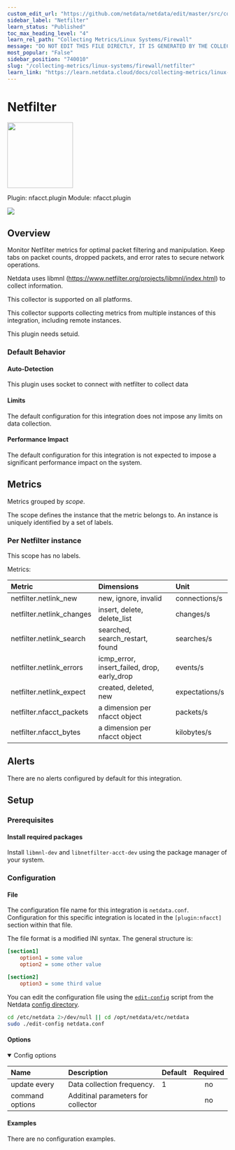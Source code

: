 ```yaml
---
custom_edit_url: "https://github.com/netdata/netdata/edit/master/src/collectors/nfacct.plugin/metadata.yaml"
sidebar_label: "Netfilter"
learn_status: "Published"
toc_max_heading_level: "4"
learn_rel_path: "Collecting Metrics/Linux Systems/Firewall"
message: "DO NOT EDIT THIS FILE DIRECTLY, IT IS GENERATED BY THE COLLECTOR'S metadata.yaml FILE"
most_popular: "False"
sidebar_position: "740010"
slug: "/collecting-metrics/linux-systems/firewall/netfilter"
learn_link: "https://learn.netdata.cloud/docs/collecting-metrics/linux-systems/firewall/netfilter"
---
```



# Netfilter


<img src="https://netdata.cloud/img/netfilter.png" width="150"/>


Plugin: nfacct.plugin
Module: nfacct.plugin

<img src="https://img.shields.io/badge/maintained%20by-Netdata-%2300ab44" />

## Overview

Monitor Netfilter metrics for optimal packet filtering and manipulation. Keep tabs on packet counts, dropped packets, and error rates to secure network operations.

Netdata uses libmnl (https://www.netfilter.org/projects/libmnl/index.html) to collect information.

This collector is supported on all platforms.

This collector supports collecting metrics from multiple instances of this integration, including remote instances.

This plugin needs setuid.

### Default Behavior

#### Auto-Detection

This plugin uses socket to connect with netfilter to collect data

#### Limits

The default configuration for this integration does not impose any limits on data collection.

#### Performance Impact

The default configuration for this integration is not expected to impose a significant performance impact on the system.


## Metrics

Metrics grouped by *scope*.

The scope defines the instance that the metric belongs to. An instance is uniquely identified by a set of labels.



### Per Netfilter instance



This scope has no labels.

Metrics:

| Metric | Dimensions | Unit |
|:------|:----------|:----|
| netfilter.netlink_new | new, ignore, invalid | connections/s |
| netfilter.netlink_changes | insert, delete, delete_list | changes/s |
| netfilter.netlink_search | searched, search_restart, found | searches/s |
| netfilter.netlink_errors | icmp_error, insert_failed, drop, early_drop | events/s |
| netfilter.netlink_expect | created, deleted, new | expectations/s |
| netfilter.nfacct_packets | a dimension per nfacct object | packets/s |
| netfilter.nfacct_bytes | a dimension per nfacct object | kilobytes/s |



## Alerts

There are no alerts configured by default for this integration.


## Setup

### Prerequisites

#### Install required packages

Install `libmnl-dev` and `libnetfilter-acct-dev` using the package manager of your system.



### Configuration

#### File

The configuration file name for this integration is `netdata.conf`.
Configuration for this specific integration is located in the `[plugin:nfacct]` section within that file.

The file format is a modified INI syntax. The general structure is:

```ini
[section1]
    option1 = some value
    option2 = some other value

[section2]
    option3 = some third value
```
You can edit the configuration file using the [`edit-config`](/docs/netdata-agent/configuration#edit-a-configuration-file-using-edit-config) script from the
Netdata [config directory](/docs/netdata-agent/configuration#the-netdata-config-directory).

```bash
cd /etc/netdata 2>/dev/null || cd /opt/netdata/etc/netdata
sudo ./edit-config netdata.conf
```
#### Options



<details open><summary>Config options</summary>

| Name | Description | Default | Required |
|:----|:-----------|:-------|:--------:|
| update every | Data collection frequency. | 1 | no |
| command options | Additinal parameters for collector |  | no |

</details>

#### Examples
There are no configuration examples.


